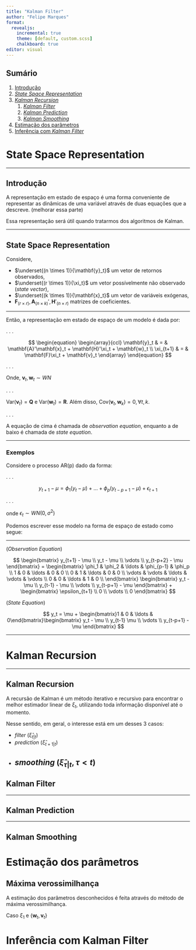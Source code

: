 ```yaml
---
title: "Kalman Filter"
author: "Felipe Marques"
format: 
  revealjs:
    incremental: true
    theme: [default, custom.scss]
    chalkboard: true
editor: visual
---
```


## Sumário

1.  [Introdução](#sec-introducao)
2.  [*State Space Representation*](#sec-state-space)
3.  [*Kalman Recursion*](#sec-kalman-recursion)
    1.  [*Kalman Filter*](#sec-kalman-filter)
    2.  [*Kalman Prediction*](#sec-kalman-prediction)
    3.  [*Kalman Smoothing*](#sec-kalman-smoothing)
4.  [Estimação dos parâmetros](#sec-estimacao)
5.  [Inferência com *Kalman Filter*](#sec-inferencia)

# State Space Representation

---

## Introdução {#sec-introducao}

A representação em estado de espaço é uma forma conveniente de representar as dinâmicas de uma variável através de duas equações que a descreve. (melhorar essa parte)

Essa representação será útil quando tratarmos dos algoritmos de Kalman.

---

## State Space Representation {#sec-state-space}

Considere,

-   $\underset{(n \times 1)}{\mathbf{y}_t}$ um vetor de retornos observados,
-   $\underset{(r \times 1)}{\xi_t}$ um vetor possívelmente não observado (*state vector*),
-   $\underset{(k \times 1)}{\mathbf{x}_t}$ um vetor de variáveis exógenas,
-   $\mathbf{F}_{(r \times r)}, \mathbf{A}_{(n \times k)}', \mathbf{H}'_{(n \times r)}$ matrizes de coeficientes.

---

Então, a representação em estado de espaço de um modelo é dada por:

. . .

$$
\begin{equation}
\begin{array}{ccl}
  \mathbf{y}_t & = & \mathbf{A}'\mathbf{x}_t + \mathbf{H}'\xi_t + \mathbf{w}_t \\
  \xi_{t+1} & = & \mathbf{F}\xi_t + \mathbf{v}_t
\end{array}
\end{equation}
$$

. . .

Onde, $\mathbf{v}_t,\mathbf{w}_t \sim WN$

. . .

$\textrm{Var}(\mathbf{v}_t) = \mathbf{Q}$ e $\textrm{Var}(\mathbf{w}_t) = \mathbf{R}$. Além disso, $\textrm{Cov}(\mathbf{v}_t,\mathbf{w}_k) = 0, \forall t,k$.

. . .

A equação de cima é chamada de *observation equation*, enquanto a de baixo é chamada de *state equation*.

---

### Exemplos

Considere o processo AR(p) dado da forma:

. . .

$$
y_{t+1} - \mu = \phi_1(y_t - \mu) + \ldots + \phi_p(y_{t-p+1} - \mu) + \epsilon_{t+1}
$$

. . . 

onde $\epsilon_t \sim WN(0, \sigma^2)$

Podemos escrever esse modelo na forma de espaço de estado como segue:

---

(*Observation Equation*)

$$
\begin{bmatrix}
  y_{t+1} - \mu \\
  y_t - \mu \\
  \vdots \\
  y_{t-p+2} - \mu
\end{bmatrix} = 
\begin{bmatrix}
  \phi_1 & \phi_2 & \ldots & \phi_{p-1} & \phi_p \\
  1 & 0 & \ldots & 0 & 0 \\
  0 & 1 & \ldots & 0 & 0 \\ 
  \vdots & \vdots & \ldots & \vdots & \vdots \\
  0 & 0 & \ldots & 1 & 0 \\
\end{bmatrix}
\begin{bmatrix}
  y_t - \mu \\
  y_{t-1} - \mu \\
  \vdots \\
  y_{t-p+1} - \mu
\end{bmatrix} +
\begin{bmatrix}
  \epsilon_{t+1} \\
  0 \\
  \vdots \\
  0
\end{bmatrix}
$$

(*State Equation*)

$$
y_t = \mu + \begin{bmatrix}1 & 0 & \ldots & 0\end{bmatrix}\begin{bmatrix}
y_t - \mu \\
y_{t-1} \mu \\
\vdots \\
y_{t-p+1} - \mu
\end{bmatrix}
$$

---

# Kalman Recursion {#sec-kalman-recursion}

---

## Kalman Recursion

A recursão de Kalman é um método iterativo e recursivo para encontrar o melhor estimador linear de $\xi_t$, utilizando toda informação disponível até o momento.

Nesse sentido, em geral, o interesse está em um desses 3 casos:

- *filter* ($\hat\xi_{t|t}$)
- *prediction* ($\hat\xi_{t+1|t}$)
- *smoothing* ($\hat\xi_{\tau|t}, \tau < t$)
---

## Kalman Filter {#sec-kalman-filter}


---

## Kalman Prediction {#sec-kalman-prediction}


---

## Kalman Smoothing {#sec-kalman-smoothing}

# Estimação dos parâmetros {#sec-estimacao}

## Máxima verossimilhança

A estimação dos parâmetros desconhecidos é feita através do método de máxima verossimilhança.

Caso $\xi_1$ e $\{\mathbf{w}_t,\mathbf{v}_t\}$


# Inferência com Kalman Filter {#sec-inferencia}
